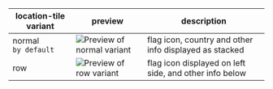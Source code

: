 | location-tile variant    | preview                                                                                       | description                                            |
|--------------------------|-----------------------------------------------------------------------------------------------|--------------------------------------------------------|
| normal<br />`by default` | ![Preview of normal variant](design-images/location-tile/location-tile-normal.png)            | flag icon, country and other info displayed as stacked |
| row                      | ![Preview of row variant](design-images/location-tile/location-tile-variant-row-normal.png)   | flag icon displayed on left side, and other info below |
